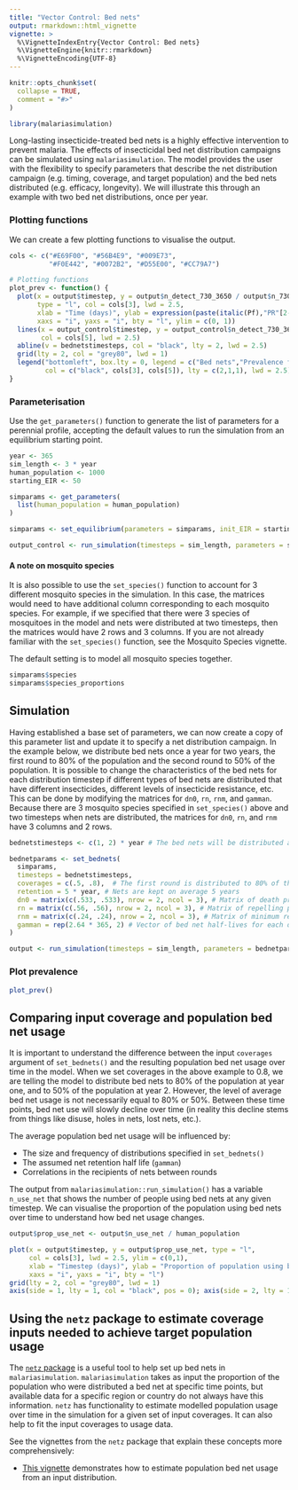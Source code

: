 ```yaml
---
title: "Vector Control: Bed nets"
output: rmarkdown::html_vignette
vignette: >
  %\VignetteIndexEntry{Vector Control: Bed nets}
  %\VignetteEngine{knitr::rmarkdown}
  %\VignetteEncoding{UTF-8}
---
```


```r
knitr::opts_chunk$set(
  collapse = TRUE,
  comment = "#>"
)
```

```r
library(malariasimulation)
```

Long-lasting insecticide-treated bed nets is a highly effective intervention to prevent malaria. The effects of insecticidal bed net distribution campaigns can be simulated using `malariasimulation`. The model provides the user with the flexibility to specify parameters that describe the net distribution campaign (e.g. timing, coverage, and target population) and the bed nets distributed (e.g. efficacy, longevity). We will illustrate this through an example with two bed net distributions, once per year.

### Plotting functions
We can create a few plotting functions to visualise the output.
```r
cols <- c("#E69F00", "#56B4E9", "#009E73", 
          "#F0E442", "#0072B2", "#D55E00", "#CC79A7")

# Plotting functions
plot_prev <- function() {
  plot(x = output$timestep, y = output$n_detect_730_3650 / output$n_730_3650, 
       type = "l", col = cols[3], lwd = 2.5,
       xlab = "Time (days)", ylab = expression(paste(italic(Pf),"PR"[2-10])),
       xaxs = "i", yaxs = "i", bty = "l", ylim = c(0, 1))
  lines(x = output_control$timestep, y = output_control$n_detect_730_3650 / output_control$n_730_3650,
        col = cols[5], lwd = 2.5)
  abline(v = bednetstimesteps, col = "black", lty = 2, lwd = 2.5)
  grid(lty = 2, col = "grey80", lwd = 1)
  legend("bottomleft", box.lty = 0, legend = c("Bed nets","Prevalence for bed net scenario","Prevalence for control scenario"),
         col = c("black", cols[3], cols[5]), lty = c(2,1,1), lwd = 2.5)
}
```
  
### Parameterisation

Use the `get_parameters()` function to generate the list of parameters for a perennial profile, accepting the default values to run the simulation from an equilibrium starting point. 

```r
year <- 365
sim_length <- 3 * year
human_population <- 1000
starting_EIR <- 50

simparams <- get_parameters(
  list(human_population = human_population)
)

simparams <- set_equilibrium(parameters = simparams, init_EIR = starting_EIR)

output_control <- run_simulation(timesteps = sim_length, parameters = simparams)
```

#### A note on mosquito species  
It is also possible to use the `set_species()` function to account for 3 different mosquito species in the simulation. In this case, the matrices would need to have additional column corresponding to each mosquito species. For example, if we specified that there were 3 species of mosquitoes in the model and nets were distributed at two timesteps, then the matrices would have 2 rows and 3 columns. If you are not already familiar with the `set_species()` function, see the Mosquito Species vignette.  

The default setting is to model all mosquito species together. 
```r
simparams$species
simparams$species_proportions
```
  
## Simulation

Having established a base set of parameters, we can now create a copy of this parameter list and update it to specify a net distribution campaign. In the example below, we distribute bed nets once a year for two years, the first round to 80% of the population and the second round to 50% of the population. It is possible to change the characteristics of the bed nets for each distribution timestep if different types of bed nets are distributed that have different insecticides, different levels of insecticide resistance, etc. This can be done by modifying the matrices for `dn0`, `rn`, `rnm`, and `gamman`. Because there are 3 mosquito species specified in `set_species()` above and two timesteps when nets are distributed, the matrices for `dn0`, `rn`, and `rnm` have 3 columns and 2 rows.

  
```r
bednetstimesteps <- c(1, 2) * year # The bed nets will be distributed at the end of the first and the second year. 

bednetparams <- set_bednets(
  simparams,
  timesteps = bednetstimesteps,
  coverages = c(.5, .8),  # The first round is distributed to 80% of the population and the second round to 50%.
  retention = 5 * year, # Nets are kept on average 5 years
  dn0 = matrix(c(.533, .533), nrow = 2, ncol = 3), # Matrix of death probabilities for each mosquito species over time
  rn = matrix(c(.56, .56), nrow = 2, ncol = 3), # Matrix of repelling probabilities for each mosquito species over time
  rnm = matrix(c(.24, .24), nrow = 2, ncol = 3), # Matrix of minimum repelling probabilities for each mosquito species over time
  gamman = rep(2.64 * 365, 2) # Vector of bed net half-lives for each distribution timestep
)

output <- run_simulation(timesteps = sim_length, parameters = bednetparams)
```

### Plot prevalence
```r
plot_prev()
```
  
## Comparing input coverage and population bed net usage 

It is important to understand the difference between the input `coverages` argument of `set_bednets()` and the resulting population bed net usage over time in the model. When we set coverages in the above example to 0.8, we are telling the model to distribute bed nets to 80% of the population at year one, and to 50% of the population at year 2. However, the level of average bed net usage is not necessarily equal to 80% or 50%. Between these time points, bed net use will slowly decline over time (in reality this decline stems from things like disuse, holes in nets, lost nets, etc.).
  
The average population bed net usage will be influenced by:   

* The size and frequency of distributions specified in `set_bednets()`  
* The assumed net retention half life (`gamman`)
* Correlations in the recipients of nets between rounds  
  
The output from `malariasimulation::run_simulation()` has a variable `n_use_net` that shows the number of people using bed nets at any given timestep. We can visualise the proportion of the population using bed nets over time to understand how bed net usage changes. 

```r
output$prop_use_net <- output$n_use_net / human_population

plot(x = output$timestep, y = output$prop_use_net, type = "l", 
     col = cols[3], lwd = 2.5, ylim = c(0,1),
     xlab = "Timestep (days)", ylab = "Proportion of population using bed nets",
     xaxs = "i", yaxs = "i", bty = "l")
grid(lty = 2, col = "grey80", lwd = 1)
axis(side = 1, lty = 1, col = "black", pos = 0); axis(side = 2, lty = 1, col = "black")
```
  
## Using the `netz` package to estimate coverage inputs needed to achieve target population usage

The [`netz` package](https://mrc-ide.github.io/netz/index.html) is a useful tool to help set up bed nets in `malariasimulation`. `malariasimulation` takes as input the proportion of the population who were distributed a bed net at specific time points, but available data for a specific region or country do not always have this information. `netz` has functionality to estimate modelled population usage over time in the simulation for a given set of input coverages. It can also help to fit the input coverages to usage data.
  
See the vignettes from the `netz` package that explain these concepts more comprehensively:  
  
* [This vignette](https://mrc-ide.github.io/netz/articles/population_usage.html) demonstrates how to estimate population bed net usage from an input distribution. 

